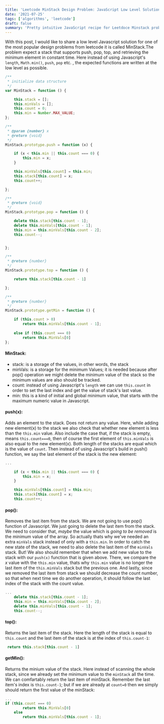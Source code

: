 ```yaml
---
title: 'Leetcode MinStack Design Problem: JavaScript Low Level Solution'
date: '2021-07-25'
tags: ['algorithms', 'leetcode']
draft: false
summary: 'Pretty intuitive JavaScript recipe for Leetdoce Minstack problem.'
---
```


With this post, I would like to share a low level Javascript solution for one of the most popular design problems from leetcode  it is called MinStack.The problem expect a stack that supports push, pop, top, and retrieving the minimum element in constant time.
Here instead of using Javascript's `length`, `Math.min()`, `push`, `pop` etc. , the expected functions are written at the low level as possible.
```javascript
/**
 * initialize data structure
 */
var MinStack = function () {

    this.stack = [];
    this.minVals = [];
    this.count = 0;
    this.min = Number.MAX_VALUE;
};

/** 
 * @param {number} x
 * @return {void}
 */
MinStack.prototype.push = function (x) {

    if (x < this.min || this.count === 0) {
        this.min = x;
    }

    this.minVals[this.count] = this.min;
    this.stack[this.count] = x;
    this.count++;

};

/**
 * @return {void}
 */
MinStack.prototype.pop = function () {

    delete this.stack[this.count - 1];
    delete this.minVals[this.count - 1];
    this.min = this.minVals[this.count - 2];
    this.count--;


};

/**
 * @return {number}
 */
MinStack.prototype.top = function () {

    return this.stack[this.count - 1]

};

/**
 * @return {number}
 */
MinStack.prototype.getMin = function () {

    if (this.count > 0)
        return this.minVals[this.count - 1];
        
    else if (this.count === 0)
        return this.MinVals[0]
};


```
 
#### MinStack: 
* stack: is a storage of the values, in other words, the stack
* minVals: is a storage for the minimum Values; it is needed because after pop() operation we might delete the minimum value of the stack so the minimum values are also should be tracked.
* count: instead of using Javascript's `length` we can use `this.count` in order to set the last index and get the value of stack's last value.
* min: this is a kind of initial and global minimum value, that starts with the maximum numeric value in Javascript.

#### push(x):
 Adds an element to the stack. Does not return any value.
Here, while adding new element(x) to the stack we also check that whether new element is less than the `this.min` value. Also include the case that, if the stack is empty,  means `this.count===0`, then of course the first element of `this.minVals` is also equal to the new element(x). Both length of the stacks are equal which is the value of `count`.
Then instead of using Javascript's build in push() function, we say the last element of the stack is the new element:
```javascript
...

    if (x < this.min || this.count === 0) {
        this.min = x;
    }

    this.minVals[this.count] = this.min;
    this.stack[this.count] = x;
    this.count++;
```
#### pop():
Removes the last item from the stack. We are not going to use pop() function of Javascript. We just going to delete the last item from the stack. We need to consider that, *maybe* the value which is *going to be removed* is the minimum value of the array. So actually thats why we've needed an extra `minVals` stack instead of only with a `this.min`. In order to catch the new state of the stack, we need to also delete the last item of the `minVals` stack. But!
We also should remember that when we add new value to the stack with our `push(x)` function that is given above. There, we compare the *x* value with the `this.min` value, thats why `this.min` value is no longer the last item of the `this.minVals` stack but the previous one. And lastly, since we removed the last item from stack we should decrease the count number, so that when next time  we do another operation, it should follow the last index of the stack with the count value.  
```javascript
...
    delete this.stack[this.count - 1];
    this.min = this.minVals[this.count - 2];
    delete this.minVals[this.count - 1];
    this.count--;
```

#### top():
Returns the last item of the stack.
Here the length of the stack is equal to `this.count` and the last item of the stack is at the index of `this.count-1`:
```javascript
 return this.stack[this.count - 1]
```
#### getMin():
Returns the minium value of the stack. Here instead of scanning the whole stack, since we already set the minimum value to the `minStack` all the time. We can comfartably return the last item of minStack. Remember the last item's index is `this.count-1`; but if we are already at `count=0` then we simply should return the first value of the minStack:
```javascript
...
if (this.count === 0)
        return this.MinVals[0]
    else
        return this.minVals[this.count - 1];